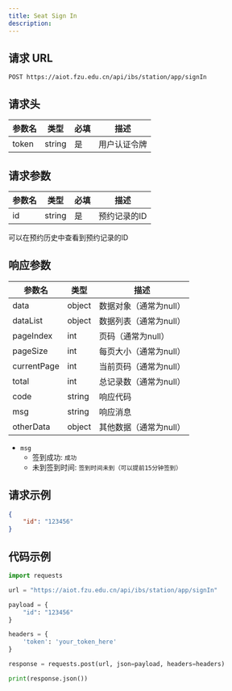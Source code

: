 ---
title: Seat Sign In
description: 
---

## 请求 URL

```http
POST https://aiot.fzu.edu.cn/api/ibs/station/app/signIn
```

## 请求头

| 参数名 | 类型   | 必填 | 描述         |
| ------ | ------ | ---- | ------------ |
| token  | string | 是   | 用户认证令牌 |

## 请求参数

| 参数名 | 类型   | 必填 | 描述         |
| ------ | ------ | ---- | ------------ |
| id     | string | 是   | 预约记录的ID |

<Note type="note" title="Note">
可以在预约历史中查看到预约记录的ID
</Note>

## 响应参数

| 参数名      | 类型   | 描述                   |
| ----------- | ------ | ---------------------- |
| data        | object | 数据对象（通常为null） |
| dataList    | object | 数据列表（通常为null） |
| pageIndex   | int    | 页码（通常为null）     |
| pageSize    | int    | 每页大小（通常为null） |
| currentPage | int    | 当前页码（通常为null） |
| total       | int    | 总记录数（通常为null） |
| code        | string | 响应代码        |
| msg         | string | 响应消息               |
| otherData   | object | 其他数据（通常为null） |

- `msg`
    - 签到成功: `成功`
    - 未到签到时间: `签到时间未到（可以提前15分钟签到）`

## 请求示例

```json
{
    "id": "123456"
}
```

## 代码示例

```python
import requests

url = "https://aiot.fzu.edu.cn/api/ibs/station/app/signIn"

payload = {
    "id": "123456"
}

headers = {
    'token': 'your_token_here'
}

response = requests.post(url, json=payload, headers=headers)

print(response.json())
```